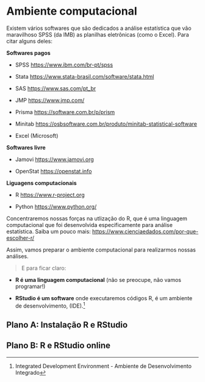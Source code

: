 # Ambiente computacional

Existem vários softwares que são dedicados a análise estatística que vão maravilhoso SPSS (da IMB) as planilhas eletrônicas (como o Excel). Para citar alguns deles:

**Softwares pagos**

* SPSS <https://www.ibm.com/br-pt/spss>

* Stata <https://www.stata-brasil.com/software/stata.html>

* SAS <https://www.sas.com/pt_br>

* JMP <https://www.jmp.com/>

* Prisma <https://software.com.br/p/prism>

* Minitab <https://osbsoftware.com.br/produto/minitab-statistical-software>

* Excel (Microsoft)

**Softwares livre**

* Jamovi <https://www.jamovi.org>

* OpenStat <https://openstat.info>

**Liguagens computacionais**

* R <https://www.r-project.org>

* Python <https://www.python.org/> 

Concentraremos nossas forças na utlização do R, que é uma linguagem computacional que foi desenvolvida especificamente para análise estatística. Saiba um pouco mais: <https://www.cienciaedados.com/por-que-escolher-r/>

Assim, vamos preparar o ambiente computacional para realizarmos nossas análises. 

> E para ficar claro:

* **R é uma linguagem computacional** (não se preocupe, não vamos programar!)

* **RStudio é um software** onde executaremos códigos R, é um ambiente de desenvolvimento, (IDE).^[Integrated Development Environment - Ambiente de Desenvolvimento Integrado]

## Plano A: Instalação R e RStudio


## Plano B: R e RStudio online


